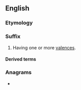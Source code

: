 {{also|valent}}
==English==

===Etymology===
{{back-formation|lang=en|valence}}

===Suffix===
{{en-suffix}}

# Having one or more [[valences]].
#: {{ux|en|'''trivalent''' ions}}

====Derived terms====
{{suffixsee|en}}

===Anagrams===
* {{anagrams|en|Levant|levant}}